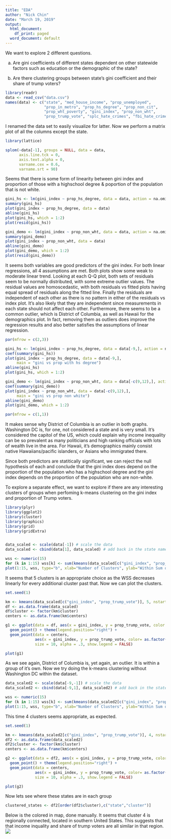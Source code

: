 ```yaml
---
title: "EDA"
author: "Nick Chin"
date: "March 19, 2019"
output:
  html_document:
    df_print: paged
  word_document: default
---
```


We want to explore 2 different questions.

a. Are gini coefficients of different states dependent on other statewide factors such as education or the demographic of the state?

b. Are there clustering groups between state's gini coefficient and their share of trump voters?

```r
library(readr)
data <- read_csv("data.csv")
names(data) <- c("state", "med_house_income", "prop_unemployed",
                 "prop_in_metro", "prop_hs_degree", "prop_non_cit",
                 "prop_wht_poverty", "gini_index", "prop_non_wht",
                 "prop_trump_vote", "splc_hate_crimes", "fbi_hate_crimes")
```

I renamed the data set to easily visualize for latter. Now we perform a matrix plot of all the columns except the state.

```r
library(lattice)

splom(~data[-1], groups = NULL, data = data,
      axis.line.tck = 0,
      axis.text.alpha = 0,
      varname.cex = 0.6,
      varname.srt = 90)
```

Seems that there is some form of linearity between gini index and proportion of those with a highschool degree & poportion of the population that is not white.

```r
gini_hs <- lm(gini_index ~ prop_hs_degree, data = data, action = na.omit)
summary(gini_hs)
plot(gini_index ~ prop_hs_degree, data = data)
abline(gini_hs)
plot(gini_hs, which = 1:2)
plot(resid(gini_hs))
```

```r
gini_demo <- lm(gini_index ~ prop_non_wht, data = data, action = na.omit)
summary(gini_demo)
plot(gini_index ~ prop_non_wht, data = data)
abline(gini_demo)
plot(gini_demo, which = 1:2)
plot(resid(gini_demo))
```

It seems both variables are good predictors of the gini index. For both linear regressions, all 4 assumptions are met. Both plots show some weak to moderate linear trend. Looking at each Q-Q plot, both sets of residuals seem to be normally distributed, with some extreme outlier values. The residual values are homoscedastic, with both residuals vs fitted plots having equal spread of residuals along the fitted line. Finally the residuals are independent of each other as there is no pattern in either of the residuals vs index plot. It's also likely that they are independent since measurements in each state should not affect each other. Furthermore, there seems to be a common outlier, which is District of Columbia, as well as Hawaii for the demographics plot. In fact, removing them as outliers does improve the regression results and also better satisfies the assumptions of linear regression. 

```r
par(mfrow = c(2,3))

gini_hs <- lm(gini_index ~ prop_hs_degree, data = data[-9,], action = na.omit)
coef(summary(gini_hs))
plot(gini_index ~ prop_hs_degree, data = data[-9,],
     main = "gini vs prop with hs degree")
abline(gini_hs)
plot(gini_hs, which = 1:2)

gini_demo <- lm(gini_index ~ prop_non_wht, data = data[-c(9,12),], action = na.omit)
coef(summary(gini_demo))
plot(gini_index ~ prop_non_wht, data = data[-c(9,12),],
     main = "gini vs prop non white")
abline(gini_demo)
plot(gini_demo, which = 1:2)

par(mfrow = c(1,1))
```

It makes sense why District of Columbia is an outlier in both graphs. Washington DC is, for one, not considered a state and is very small. It's considered the capitol of the US, which could explain why income inequality can be so prevalent as many politicians and high ranking officials with lots of wealth live in the area. For Hawaii, it's demographics mainly consist native Hawaiians/pacific islanders, or Asians who immigrated there.

Since both predictors are statitically significant, we can reject the null hypothesis of each and conclude that the gini index does depend on the proportion of the population who has a highschool degree and the gini index depends on the proportion of the population who are non-white. 

To explore a separate effect, we want to explore if there are any interesting clusters of groups when perfoming k-means clustering on the gini index and proportion of Trump voters.

```r
library(plyr)
library(ggplot2)
library(cluster)
library(graphics)
library(grid)
library(gridExtra)


data_scaled <- scale(data[-1]) # scale the data
data_scaled <- cbind(data[1], data_scaled) # add back in the state names

wss <- numeric(15)
for (k in 1:15) wss[k] <- sum(kmeans(data_scaled[c("gini_index", "prop_trump_vote")], centers=k, nstart=25)$withinss)
plot(1:15, wss, type="b", xlab="Number of Clusters", ylab="Within Sum ofSquares")
```

It seems that 5 clusters is an appropriate choice as the WSS decreases linearly for every additional cluster past that. Now we can plot the clusters.

```r
set.seed(1)

km <- kmeans(data_scaled[c("gini_index", "prop_trump_vote")], 5, nstart=25)
df <- as.data.frame(data_scaled)
df$cluster <- factor(km$cluster)
centers <- as.data.frame(km$centers)

g1 <- ggplot(data = df, aes(x = gini_index, y = prop_trump_vote, color = cluster )) +
  geom_point() + theme(legend.position="right") +
  geom_point(data = centers,
             aes(x = gini_index, y = prop_trump_vote, color= as.factor(c(1,2,3,4,5))),
             size = 10, alpha = .3, show.legend = FALSE)

plot(g1)
```

As we see again, District of Columbia is, yet again, an outlier. It is within a group of it's own. Now we try doing the k-means clustering without Washington DC within the dataset.

```r
data_scaled2 <- scale(data[-9,-1]) # scale the data
data_scaled2 <- cbind(data[-9,1], data_scaled2) # add back in the state names

wss <- numeric(15)
for (k in 1:15) wss[k] <- sum(kmeans(data_scaled2[c("gini_index", "prop_trump_vote")], centers=k, nstart=25)$withinss)
plot(1:15, wss, type="b", xlab="Number of Clusters", ylab="Within Sum ofSquares")
```

This time 4 clusters seems appropriate, as expected.

```r
set.seed(1)

km <- kmeans(data_scaled2[c("gini_index", "prop_trump_vote")], 4, nstart=25)
df2 <- as.data.frame(data_scaled2)
df2$cluster <- factor(km$cluster)
centers <- as.data.frame(km$centers)

g2 <- ggplot(data = df2, aes(x = gini_index, y = prop_trump_vote, color = cluster )) +
  geom_point() + theme(legend.position="right") +
  geom_point(data = centers,
             aes(x = gini_index, y = prop_trump_vote, color= as.factor(c(1,2,3,4))),
             size = 10, alpha = .3, show.legend = FALSE)

plot(g2)
```

Now lets see where these states are in each group

```r
clustered_states <- df2[order(df2$cluster),c("state","cluster")]
```
Below is the colored in map, done manually. It seems that cluster 4 is regionally connected, located in southern United States. This suggests that that income inquality and share of trump voters are all similar in that region.
![](https://tinyurl.com/y49hqtws)